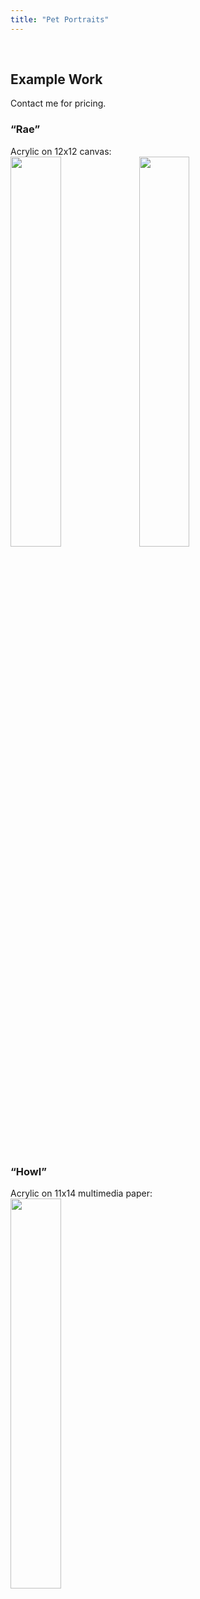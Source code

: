 ```yaml
---
title: "Pet Portraits"
---
```

<link rel="stylesheet" href="styles.css" type="text/css">
<link rel="stylesheet" href="academicons-1.8.6/css/academicons.min.css"/>

<br>

## Example Work
Contact me for pricing.

### "Rae"
Acrylic on 12x12 canvas:
<br>
<img src="images/paintings/Rae_real.jpg" style="width:40%">
<img src="images/paintings/Rae_1.jpg" style="width:40%">

<br>

### "Howl"
Acrylic on 11x14 multimedia paper:
<br>
<img src="images/paintings/Howl_real.jpg" style="width:40%">
<br>
<img src="images/paintings/Howl_1.jpg" style="transform:rotate(90deg); width:40%">

<br>

### "Penny"
Acrylic on 11x14 mutlimedia paper: 
<br>
<img src="images/paintings/Penny_real.png" style="width:40%">
<img src="images/paintings/Penny_1.jpg" style="width:40%">

<br>

### "Jetta"
Acrylic on 12x12 canvas:
<br>
<img src="images/paintings/Jetta_real.jpg" style="width:40%">
<img src="images/paintings/Jetta.jpg" style="width:40%">

<br>